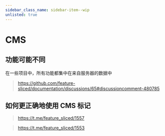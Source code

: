 ```yaml
---
sidebar_class_name: sidebar-item--wip
unlisted: true
---
```



# CMS

<WIP ticket="172" />

## 功能可能不同

在一些项目中，所有功能都集中在来自服务器的数据中

> https://github.com/feature-sliced/documentation/discussions/65#discussioncomment-480785

## 如何更正确地使用 CMS 标记

> https://t.me/feature_sliced/1557

> https://t.me/feature_sliced/1553
